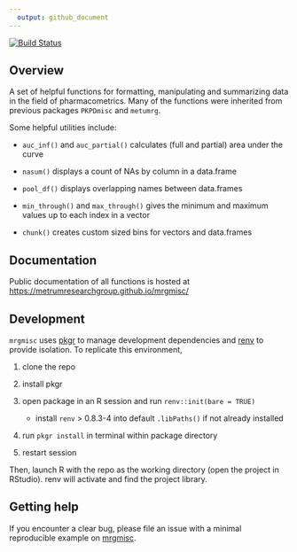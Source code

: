 ```yaml
---
  output: github_document
---
```


<!-- README.md is generated from README.Rmd. Please edit that file -->

<!-- badges: start -->

[![Build Status](https://github.com/metrumresearchgroup/mrgmisc/actions/workflows/main.yaml/badge.svg)](https://github.com/metrumresearchgroup/mrgmisc/actions/workflows/main.yaml)
<!-- badges: end -->

## Overview

A set of helpful functions for formatting, manipulating and summarizing data in
the field of pharmacometrics. Many of the functions were inherited from previous
packages `PKPDmisc` and `metumrg`.

Some helpful utilities include:

- `auc_inf()` and `auc_partial()` calculates (full and partial) area under the curve 

- `nasum()` displays a count of NAs by column in a data.frame

- `pool_df()` displays overlapping names between data.frames

- `min_through()` and `max_through()` gives the minimum and maximum values up to each index in a vector

- `chunk()` creates custom sized bins for vectors and data.frames

## Documentation
Public documentation of all functions is hosted at [https://metrumresearchgroup.github.io/mrgmisc/](https://metrumresearchgroup.github.io/mrgmisc/)

## Development

`mrgmisc` uses [pkgr](https://github.com/metrumresearchgroup/pkgr) to manage
development dependencies and [renv](https://rstudio.github.io/renv/) to
provide isolation. To replicate this environment,

1.  clone the repo

2.  install pkgr

3.  open package in an R session and run `renv::init(bare = TRUE)`

    -   install `renv` \> 0.8.3-4 into default `.libPaths()` if not
        already installed

4.  run `pkgr install` in terminal within package directory

5.  restart session

Then, launch R with the repo as the working directory (open the project
in RStudio). renv will activate and find the project library.

## Getting help

If you encounter a clear bug, please file an issue with a minimal reproducible example on [mrgmisc](https://github.com/mrgmisc/issues).
